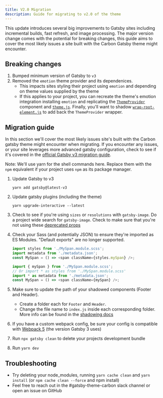 ```yaml
---
title: V2.0 Migration
description: Guide for migrating to v2.0 of the theme
---
```


<PageDescription>

This update introduces several big improvements to Gatsby sites including
incremental builds, fast refresh, and image processing. The major version change
comes with the potential for breaking changes, this guide aims to cover the most
likely issues a site built with the Carbon Gatsby theme might encounter.

</PageDescription>

## Breaking changes

1. Bumped minimum version of Gatsby to `v3`
2. Removed the `emotion` theme provider and its dependenices.
   - This impacts sites styling their project using `emotion` and depending on
     theme values supplied by the theme
   - If this applies to your project, you can recreate the theme's emotion
     integration installing `emotion` and replicating the
     [`ThemeProvider`](https://github.com/carbon-design-system/gatsby-theme-carbon/blob/857abf691590d86b9384a8f35256e8f54fad299e/packages/gatsby-theme-carbon/src/components/ThemeProvider.js)
     component and
     [`theme.js`](https://github.com/carbon-design-system/gatsby-theme-carbon/blob/main/packages/gatsby-theme-carbon/src/util/theme.js).
     Finally, you'll want to shadow
     [`wrap-root-element.js`](https://github.com/carbon-design-system/gatsby-theme-carbon/blob/857abf691590d86b9384a8f35256e8f54fad299e/packages/gatsby-theme-carbon/src/util/wrap-root-element.js#L1)
     to add back the `ThemeProvider` wrapper.

## Migration guide

In this section we'll cover the most likely issues site's built with the Carbon
gatsby theme might encounter when migrating. If you encounter any issues, or
your site leverages more advanced gatsby configuration, check to see if it's
covered in the
[official Gatsby v3 migration guide](https://www.gatsbyjs.com/docs/reference/release-notes/migrating-from-v2-to-v3/).

<InlineNotification>

Note: We'll use yarn for the shell commands here. Replace them with the `npm`
equivalent if your project uses `npm` as its package manager.

</InlineNotification>

1. Update Gatsby to v3
   ```
   yarn add gatsby@latest-v3
   ```
2. Update gatsby plugins (including the theme)
   ```
   yarn upgrade-interactive --latest
   ```
3. Check to see if you're using `sizes` or `resolutions` with `gatsby-image`. Do
   a project wide search for `gatsby-image`. Check to make sure that you're not
   using these
   [deprecated props](https://www.gatsbyjs.com/docs/reference/release-notes/migrating-from-v2-to-v3/#removal-of-sizes--resolutions-for-image-queries)
4. Check your Sass (and potentially JSON) to ensure they're imported as ES
   Modules. "Default exports" are no longer supported.

   ```js path=Before
   import styles from './MySpan.module.scss';
   import metadata from './metadata.json';
   const MySpan = () => <span className={styles.mySpan} />;
   ```

   ```js path=After
   import { mySpan } from './MySpan.module.scss';
   // Or import * as styles from './MySpan.module.scss'
   import * as metadata from './metadata.json';
   const MySpan = () => <span className={mySpan} />;
   ```

5. Make sure to update the path of your shadowed components (Footer and Header).
   - Create a folder each for `Footer` and `Header`.
   - Change the file name to `index.js` inside each corresponding folder. More
     info can be found in the
     [shadowing docs](https://gatsby-theme-carbon.vercel.app/guides/shadowing/#shadowing-basics)
6. If you have a custom webpack config, be sure your config is compatible with
   [Webpack 5](https://webpack.js.org/migrate/5/) (the version Gatsby 3 uses)
7. Run `npx gatsby clean` to delete your projects development bundle
8. Run `yarn dev`

## Troubleshooting

- Try deleting your node_modules, running `yarn cache clean` and `yarn install`
  (or `npm cache clean --force` and npm install)
- Feel free to reach out in the #gatsby-theme-carbon slack channel or open an
  issue on GitHub
  